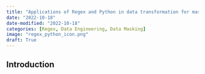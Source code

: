 ```yaml
---
title: "Applications of Regex and Python in data transformation for masking of sensitive information and extraction of date details from free text"
date: "2022-10-18"
date-modified: "2022-10-18"
categories: [Regex, Data Engineering, Data Masking]
image: "regex_python_icon.png"
draft: True
---
```


## Introduction

